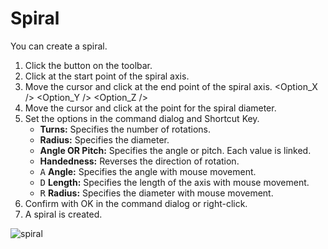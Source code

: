 
# Spiral

<Reference shortcut='' command='Spiral' button='Toolbar' />

You can create a spiral.

1. Click the button <ButtonIcon type="button-spiral" /> on the toolbar.
2. Click at the start point of the spiral axis.
3. Move the cursor and click at the end point of the spiral axis.
   <Option_X />
   <Option_Y />
   <Option_Z />
4. Move the cursor and click at the point for the spiral diameter.
5. Set the options in the command dialog and Shortcut Key.
   - **Turns:** Specifies the number of rotations.
   - **Radius:** Specifies the diameter.
   - **Angle OR Pitch:** Specifies the angle or pitch. Each value is linked.
   - **Handedness:** Reverses the direction of rotation.
   - <kbd>A</kbd> **Angle:** Specifies the angle with mouse movement.
   - <kbd>D</kbd> **Length:** Specifies the length of the axis with mouse movement.
   - <kbd>R</kbd> **Radius:** Specifies the diameter with mouse movement.
6. Confirm with OK in the command dialog or right-click.
7. A spiral is created.

![spiral](/img/spiral.gif)